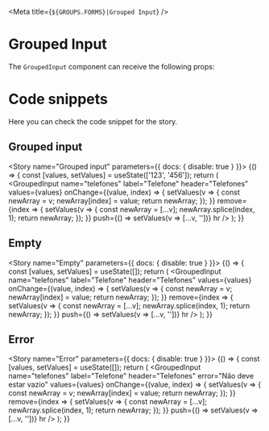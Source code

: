 
<Meta
  title={`${GROUPS.FORMS}|Grouped Input`}
/>

# Grouped Input

The `GroupedInput` component can receive the following props:

<Props of={GroupedInput} />

# Code snippets

Here you can check the code snippet for the story.

## Grouped input

<Story name="Grouped input" parameters={{ docs: { disable: true } }}>
  {() => {
     const [values, setValues] = useState(['123', '456']);
     return (
       <GroupedInput
         name="telefones"
         label="Telefone"
         header="Telefones"
         values={values}
         onChange={(value, index) => {
           setValues(v => {
             const newArray = v;
             newArray[index] = value;
             return newArray;
           });
         }}
         remove={index => {
           setValues(v => {
             const newArray = [...v];
             newArray.splice(index, 1);
             return newArray;
           });
         }}
         push={() => setValues(v => [...v, ''])}
         hr
       />
     );
   }}
</Story>

<Source id="forms-grouped-input--grouped-input" />

## Empty

<Story name="Empty" parameters={{ docs: { disable: true } }}>
  {() => {
     const [values, setValues] = useState([]);
     return (
       <GroupedInput
         name="telefones"
         label="Telefone"
         header="Telefones"
         values={values}
         onChange={(value, index) => {
           setValues(v => {
             const newArray = v;
             newArray[index] = value;
             return newArray;
           });
         }}
         remove={index => {
           setValues(v => {
             const newArray = [...v];
             newArray.splice(index, 1);
             return newArray;
           });
         }}
         push={() => setValues(v => [...v, ''])}
         hr
       />
     );
   }}
</Story>

<Source id="forms-grouped-input--empty" />

## Error

<Story name="Error" parameters={{ docs: { disable: true } }}>
  {() => {
     const [values, setValues] = useState([]);
     return (
       <GroupedInput
         name="telefones"
         label="Telefone"
         header="Telefones"
         error="Não deve estar vazio"
         values={values}
         onChange={(value, index) => {
           setValues(v => {
             const newArray = v;
             newArray[index] = value;
             return newArray;
           });
         }}
         remove={index => {
           setValues(v => {
             const newArray = [...v];
             newArray.splice(index, 1);
             return newArray;
           });
         }}
         push={() => setValues(v => [...v, ''])}
         hr
       />
     );
   }}
</Story>

<Source id="forms-grouped-input--error" />

